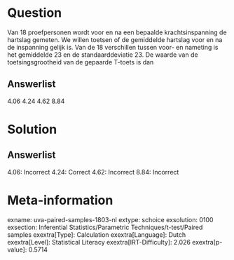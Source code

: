 Question
========

Van 18 proefpersonen wordt voor en na een bepaalde krachtsinspanning de
hartslag gemeten. We willen toetsen of de gemiddelde hartslag voor en na
de inspanning gelijk is. Van de 18 verschillen tussen voor- en nameting
is het gemiddelde 23 en de standaarddeviatie 23. De waarde van de
toetsingsgrootheid van de gepaarde T-toets is dan

Answerlist
----------

4.06
4.24
4.62
8.84

Solution
========

Answerlist
----------

4.06: Incorrect
4.24: Correct
4.62: Incorrect
8.84: Incorrect

Meta-information
================
exname: uva-paired-samples-1803-nl
extype: schoice
exsolution: 0100
exsection: Inferential Statistics/Parametric Techniques/t-test/Paired samples
exextra[Type]: Calculation
exextra[Language]: Dutch
exextra[Level]: Statistical Literacy
exextra[IRT-Difficulty]: 2.026
exextra[p-value]: 0.5714
